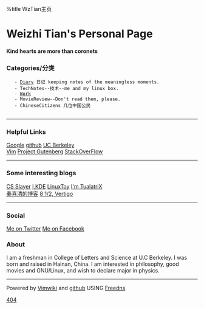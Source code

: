 %title WzTian主页
=Weizhi Tian's Personal Page=

====Kind hearts are more than coronets====
=== Categories/分类 ===
    - [[diary/diary|Diary]] 日记 keeping notes of the meaningless moments.
    - TechNotes--技术--me and my linux box.
    - [[Work]]
    - MovieReview--Don't read them, please.
    - ChineseCitizens 几位中国公民
    

----
===Helpful Links===
[http://www.google.com Google]  [http://github.com github]  [http://berkeley.edu UC Berkeley]<br>
[http://www.vim.org Vim]   [http://www.gutenberg.org Project Gutenberg] [http://stackoverflow.com StackOverFlow]

----
===Some interesting blogs===
[https://csslayer.tk CS Slayer] [http://ikde.org I,KDE] [http://linuxtoy.org LinuxToy] [http://imtx.me I'm TualatriX]<br>
[http://blog.sina.com.cn/xiqingqin2009 秦喜清的博客] [http://blog.roodo.com/amushi 8 1/2, Vertigo]
----
===Social===
[https://twitter.com/#!/WzTian Me on Twitter]  [http://www.facebook.com/profile.php?id=100000475010826 Me on Facebook] 

===About===
I am a freshman in College of Letters and Science at U.C Berkeley. I was born and raised in Hainan, China. 
I am interested in philosophy, good movies and GNU/Linux, and wish to declare major in physics.
----
Powered by [http://code.google.com/p/vimwiki/ Vimwiki ] and [http://github.com github ]
USING [http://freedns.afraid.org Freedns]

[[404]]
